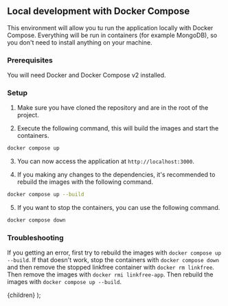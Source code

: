 
## Local development with Docker Compose

This environment will allow you tu run the application locally with Docker Compose. Everything will be run in containers (for example MongoDB), so you don't need to install anything on your machine.

### Prerequisites

You will need <Link href="https://docs.docker.com/compose/">Docker and Docker Compose v2</Link> installed.

### Setup

1) Make sure you have cloned the repository and are in the root of the project.

2) Execute the following command, this will build the images and start the containers.

```bash
docker compose up
```

3) You can now access the application at `http://localhost:3000`.

4) If you making any changes to the dependencies, it's recommended to rebuild the images with the following command. 

```bash
docker compose up --build
```

5) If you want to stop the containers, you can use the following command.

```bash
docker compose down
```

### Troubleshooting

If you getting an error, first try to rebuild the images with `docker compose up --build`. If that doesn't work, stop the containers with `docker compose down` and then remove the stopped linkfree container with `docker rm linkfree`. Then remove the images with `docker rmi linkfree-app`. Then rebuild the images with `docker compose up --build`.

  <DocsLayout title="LinkFree Local Development with Docker Compose Documentation">
    {children}
  </DocsLayout>
);
